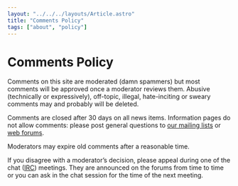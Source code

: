 ```yaml
---
layout: "../../../layouts/Article.astro"
title: "Comments Policy"
tags: ["about", "policy"]
---
```


# Comments Policy

Comments on this site are moderated (damn spammers) but most comments will be approved once a moderator reviews them. Abusive (technically or expressively), off-topic, illegal, hate-inciting or sweary comments may and probably will be deleted.

Comments are closed after 30 days on all news items. Information pages do not allow comments: please post general questions to [our mailing lists](/support/koha-mailing-lists/) or [web forums](/support/forums/).

Moderators may expire old comments after a reasonable time.

If you disagree with a moderator’s decision, please appeal during one of the chat ([IRC](http://koha-community.org/get-involved/irc/)) meetings. They are announced on the forums from time to time or you can ask in the chat session for the time of the next meeting.